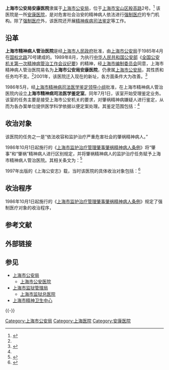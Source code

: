{{Pathnav|上海市人民政府|上海市公安局}}
{{Infobox PRCG|color=darkblue
|机构名称=上海市公安局安康医院
|标志1=Police Badge,P.R.China.svg
|标志1大小=120px
|标志1说明=[[中华人民共和国人民警察警徽|中华人民共和国人民警察警徽]]
|标志2=Red star.svg
|标志2说明=[[s:国务院关于国家行政机关和企业事业单位社会团体印章管理的规定|1999年规定]]：[[印章|印章]][[直径|直径]]?厘米，中央刊[[五角星|五角星]]，由?制发。
|职位1=院长
|人员1=?
|衔级1=?级警?
|上级机构=[[上海市公安局|上海市公安局]]
|机构类型=[[安康医院|安康医院]]
|行政级别=
|时期1=
|机构1='''上海市公安局安康医院'''
|地址1=[[上海市|上海市]][[宝山区_(上海市)|宝山区]][[殷高路|殷高路]]2号
|邮编1=
|电话1={{Tel|86||}}
|网站=
|网址=
}}

'''上海市公安局安康医院'''隶属于[[上海市公安局|上海市公安局]]，位于[[上海市|上海市]][[宝山区_(上海市)|宝山区]][[殷高路|殷高路]]2号。<ref>{{Cite web |url=http://www.smhc.org.cn/doc.asp?maincolumnid=4&subcolumnid=125&docid=1666 |title=上海市精神卫生专业机构一览表，上海市精神卫生中心网站，于2010-9-26查阅 |accessdate=2010-09-27 |archive-date=2011-06-26 |archive-url=https://web.archive.org/web/20110626122109/http://www.smhc.org.cn/doc.asp?maincolumnid=4&subcolumnid=125&docid=1666 |dead-url=no }}</ref> 该医院是一所[[安康医院|安康医院]]，是对危害社会治安的精神病人依法进行[[强制医疗|强制医疗]]的专门机构。除了[[强制医疗|强制医疗]]外，该医院还开展[[精神疾病|精神疾病]][[司法鉴定|司法鉴定]]等工作。

==沿革==
'''上海市精神病人管治医院'''是经[[上海市人民政府|上海市人民政府]]批准，由[[上海市公安局|上海市公安局]]于1985年4月在[[国权北路|国权北路]]70号建成的。1989年8月，为执行[[中华人民共和国公安部|中华人民共和国公安部]]《[[s:全国公安机关第一次精神病管治工作会议纪要|全国公安机关第一次精神病管治工作会议纪要]]》的精神，经[[上海市编制委员会|上海市编制委员会]]同意，上海市精神病人管治医院易名为'''上海市公安局安康医院'''，仍隶属[[上海市公安局|上海市公安局]]，其性质和任务均不变。<ref name=shgaz/>2001年，该医院迁入现在的新址，各方面条件大为改善。<ref>{{Cite web |url=http://news.sina.com.cn/s/2001-11-21/404435.html |title=从此不再闯祸 发生在上海安康医院的几个小故事，新浪网，2001年11月21日 |accessdate=2010-09-27 |archive-date=2020-11-04 |archive-url=https://web.archive.org/web/20201104050142/http://news.sina.com.cn/s/2001-11-21/404435.html |dead-url=no }}</ref>

1986年5月，经[[上海市精神病司法医学鉴定领导小组|上海市精神病司法医学鉴定领导小组]]批准，在上海市精神病人管治医院内设立'''上海市精神病司法医学鉴定室'''。同年7月1日，该室开始受理鉴定业务。该室的任务主要是接受上海市公安机关的要求，对肇祸精神病嫌疑人进行鉴定，从而为各办案单位提供医学科学依据以便定案处理。其鉴定范围包括：<ref name=shgaz/>
{{quote|
#立案侦察查获的人犯中疑有精神异常的人；
#刑事拘留、逮捕和收容审查后发生精神异常的人；
#严重扰乱社会治安的违法犯罪人员中疑有精神异常的人；
#与刑事案件有关的报案人或受害人中疑有精神异常的人。}}

== 收治对象 ==
该医院的任务之一是“依法收容和监护治疗严重危害社会的肇祸精神病人。”
{{Wikisource|上海市监护治疗管理肇事肇祸精神病人条例}}

1986年10月1日起施行的《[[s:上海市监护治疗管理肇事肇祸精神病人条例|上海市监护治疗管理肇事肇祸精神病人条例]]》将“肇事”和“肇祸”精神病人进行区别规定，并将肇祸精神病人的监护治疗任务赋予上海市精神病人管治医院。其相关条文为：<ref>{{Cite web |url=http://www.people.com.cn/item/flfgk/dffg/1986/C111032198601.html |title=上海市监护治疗管理肇事肇祸精神病人条例，人民网法律法规库 |accessdate=2010-09-27 |archive-date=2020-11-03 |archive-url=https://web.archive.org/web/20201103222033/http://www.people.com.cn/item/flfgk/dffg/1986/C111032198601.html |dead-url=no }}</ref>

{{Quote|第四条 经精神病司法医学鉴定确认为肇事、肇祸的精神病人，应分别对其实行强制性监护治疗：有肇事行为的精神病人送卫生部门所属医院诊治；'''有肇祸行为的精神病人送精神病人管治医院监护治疗。'''}}

{{Quote|第十四条 对有[[杀人|杀人]]、[[放火|放火]]、[[爆炸|爆炸]]、[[强奸|强奸]]、[[抢劫|抢劫]]、[[投毒|投毒]]等行为或严重危害社会治安的肇祸精神病人，由上海市精神病人管治医院监护治疗。}}
 
1997年出版的《上海公安志》载，当时该医院的具体收治对象包括：<ref name="shgaz">{{Cite web |url=http://www.shtong.gov.cn/newsite/node2/node2245/node4476/node58285/node58380/node58390/userobject1ai46272.html |title=上海公安志·第五编 治安管理·第六章 收容整治·第二节 收容管治肇事肇祸精神病人 |accessdate=2019-04-15 |archive-date=2016-03-27 |archive-url=https://web.archive.org/web/20160327104929/http://www.shtong.gov.cn/Newsite/node2/node2245/node4476/node58285/node58380/node58390/userobject1ai46272.html |dead-url=no }}</ref>
{{Quote|
* 经精神病司法医学鉴定，精神病人在无责任能力下实施杀人、纵火、爆炸、强奸行为的；
* 严重扰乱党、政、军机关办公秩序和企事业单位的生产、工作秩序、治安秩序或造成涉外事件的；
* 严重危害社会治安，不讲姓名、住处，公安机关收留后一时难以处理的；
* 其他危害社会治安，造成严重后果的。}}

==收治程序==
1986年10月1日起施行的《[[s:上海市监护治疗管理肇事肇祸精神病人条例|上海市监护治疗管理肇事肇祸精神病人条例]]》规定了强制医疗对象的收治程序，

{{quote|第十五条 有肇祸行为的可疑精神病人，必须对其进行精神病司法医学鉴定。经鉴定确认是精神病人的，由肇祸所在地的公安机关填写《肇祸精神病人监护治疗审批表》，报市公安局批准，予以监护治疗。

　　受害人、肇祸人和他们的家属对精神病司法医学鉴定提出异议的，可向[[上海市精神病司法医学鉴定领导小组|市精神病司法医学鉴定领导小组]]申请复核。}}

== 参考文献 ==
{{Reflist|30em}}

==外部链接==
== 参见 ==
{{Portal box|中华人民共和国|上海|警察与执法}}
* [[上海市公安局|上海市公安局]]
** [[上海市公安医院|上海市公安医院]]
* [[上海市监狱管理局|上海市监狱管理局]]
** [[上海市监狱总医院|上海市监狱总医院]]
* [[上海市精神卫生中心|上海市精神卫生中心]]

{{-}}
{{上海政法|公安}}
{{上海医院}}

[[Category:上海市公安局|Category:上海市公安局]]
[[Category:上海医院|Category:上海医院]]
[[Category:安康医院|Category:安康医院]]